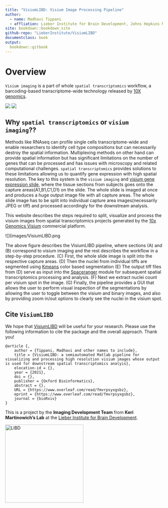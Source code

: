 ```yaml
---
title: "VisiumLIBD: Visium Image Processing Pipeline"
author: 
  - name: Madhavi Tippani
  - affliation: Lieber Institute for Brain Development, Johns Hopkins Medical Campus
site: bookdown::bookdown_site
github-repo: "LieberInstitute/VisiumLIBD"
documentclass: book
output:
  bookdown::gitbook
---
```


# Overview {-}

`Visium imaging` is a part of whole `spatial transcriptomics` workflow, a barcoding-based transcriptome-wide technology released by [10X genomics](https://www.10xgenomics.com).

\centering
![](images/visium_imaging.png)
\centering
![](images/visium_spot.png)

## Why `spatial transcriptomics` or `visium imaging`??
Methods like RNAseq can profile single cells transcriptome-wide and enable researchers to identify cell type compositions but can necessarily destroy the spatial information. Multiplexing methods on other hand can provide spatial information but has significant limitations on the number of genes that can be processed and has issues with microscopy and related computational challenges. `spatial transcriptomics` provides solutions to these limitations allowing us to quantify gene expression with high spatial resolution. The key to this system is the `visium imaging` and [visium gene expression slide](https://www.10xgenomics.com/products/spatial-gene-expression), where the tissue sections from subjects goes onto the capture areas(A1,B1,C1,D1) on the slide. The whole slide is imaged at once and produces a huge output image file with all capture areas. The whole slide image has to be split into individual capture area images(necessarily JPEG or tiff) and processed accordingly for the downstream analysis. 

This website describes the steps required to split, visualize and process the visium images from spatial transcriptomics projects generated by the [10x Genomics  Visium](https://www.10xgenomics.com/spatial-transcriptomics) commercial platform.

\centering
![](images/VisiumLIBD.png

The above figure describes the VisiumLIBD pipeline, where sections (A) and (B) correspond to visium imaging and the rest describes the workflow in a step-by-step procedure. (C) First, the whole slide image is split into the respective capture areas. (D) Then the nuclei from individual tiffs are segmented using [Kmeans](https://www.mathworks.com/help/images/color-based-segmentation-using-k-means-clustering.html) color based segmentation (E) The output tiff files from (D) serve as input into the [Spaceranger](https://support.10xgenomics.com/spatial-gene-expression/software/pipelines/latest/using/count) module for subsequent spatial transcriptomics processing and analysis.  (F) Next we extract nuclei count per visium spot in the image. (G) Finally, the pipeline provides a GUI that allows the user to perform visual inspection of the segmentations by allowing the user to toggle between the visium and binary images, and also by providing zoom in/out options to clearly see the nuclei in the visium spot. 

## Cite `VisiumLIBD` {-}

We hope that [VisiumLIBD](http://research.libd.org/VisiumLIBD/) will be useful for your research. Please use the following information to cite the package and the overall approach. Thank you!

```
@article {,
	author = {Tippani, Madhavi and other names to include},
	title = {VisiumLIBD: a semiautomated Matlab pipeline for visualizing and processing high resolution visium images whose output is used for downstream spatial transcriptomics analyis},
	elocation-id = {},
	year = {2021},
	doi = {},
	publisher = {Oxford Bioinformatics},
	abstract = {},
	URL = {https://www.overleaf.com/read/fmvrpsyxgsbz},
	eprint = {https://www.overleaf.com/read/fmvrpsyxgsbz},
	journal = {bioRxiv}
}
```

This is a project by the **Imaging Development Team** from **Keri Martinowich's Lab** at the [Lieber Institute for Brain Development](https://www.libd.org/).

<img src="https://github.com/LieberInstitute/VisiumLIBD/blob/main/images/LIBD_logo.jpeg" title="LIBD" width="250px"/>
